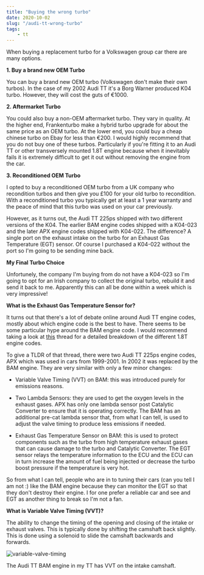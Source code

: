 ```yaml
---
title: "Buying the wrong turbo"
date: 2020-10-02
slug: "/audi-tt-wrong-turbo"
tags:
    - tt
---
```


When buying a replacement turbo for a Volkswagen group car there are many options. 

__1. Buy a brand new OEM Turbo__

You can buy a brand new OEM turbo (Volkswagen don't make their own turbos). In the case of my 2002 Audi TT it's
a Borg Warner produced K04 turbo. However, they will cost the guts of €1000.

__2. Aftermarket Turbo__

You could also buy a non-OEM aftermarket turbo. They vary in quality. At the higher end, Frankenturbo
make a hybrid turbo upgrade for about the same price as an OEM turbo. At the lower end, you could buy
a cheap chinese turbo on Ebay for less than €200. I would highly recommend that you do not buy one
of these turbos. Particularly if you're fitting it to an Audi TT or other transversely mounted 1.8T
engine because when it inevitably fails it is extremely difficult to get it out without removing
the engine from the car.

__3. Reconditioned OEM Turbo__

I opted to buy a reconditioned OEM turbo from a UK company who recondition turbos and then give you
£100 for your old turbo to recondition. With a reconditioned turbo you typically get at least a 1 year
warranty and the peace of mind that this turbo was used on your car previously.

However, as it turns out, the Audi TT 225ps shipped with two different versions of the K04. The
earlier BAM engine codes shipped with a K04-023 and the later APX engine codes shipped with
K04-022. The difference? A single port on the exhaust intake on the turbo for an Exhaust Gas
Temperature (EGT) sensor. Of course I purchased a K04-022 without the port so I'm going to be
sending mine back.

__My Final Turbo Choice__

Unfortunely, the company I'm buying from do not have a K04-023 so I'm going to opt for an Irish
company to collect the original turbo, rebuild it and send it back to me. Apparently this can
all be done within a week which is very impressive!

__What is the Exhaust Gas Temperature Sensor for?__

It turns out that there's a lot of debate online around Audi TT engine codes, mostly about which
engine code is the best to have. There seems to be some particular hype around the BAM engine
code. I would recommend taking a look at [this](https://www.clubgti.com/forums/index.php?threads/decoding-the-bam-hype.286688/)
thread for a detailed breakdown of the different 1.8T engine codes.

To give a TLDR of that thread, there were two Audi TT 225ps engine codes, APX which was used
in cars from 1999-2001. In 2002 it was replaced by the BAM engine. They are very similar
with only a few minor changes:

- Variable Valve Timing (VVT) on BAM: this was introduced purely for emissions reasons.

- Two Lambda Sensors: they are used to get the oxygen levels in the exhaust gases. APX
has only one lambda sensor post Catalytic Converter to ensure that it is operating
correctly. The BAM has an additional pre-cat lambda sensor that, from what I can tell,
is used to adjust the valve timing to produce less emissions if needed.

- Exhaust Gas Temperature Sensor on BAM: this is used to protect components such as the
turbo from high temperature exhaust gases that can cause damage to the turbo and
Catalytic Converter. The EGT sensor relays the temperature information to the ECU
and the ECU can in turn increase the amount of fuel being injected or decrease
the turbo boost pressure if the temperature is very hot.

So from what I can tell, people who are in to tuning their cars (can you tell I am not :)
like the BAM engine because they can monitor the EGT so that they don't destroy
their engine. I for one prefer a reliable car and see and EGT as another thing to
break so I'm not a fan.

__What is Variable Valve Timing (VVT)?__

The ability to change the timing of the opening and closing of the intake or
exhaust valves. This is typically done by shifting the camshaft back slightly.
This is done using a solenoid to slide the camshaft backwards and forwards.

![variable-valve-timing](./vvt.gif)

The Audi TT BAM engine in my TT has VVT on the intake camshaft.
